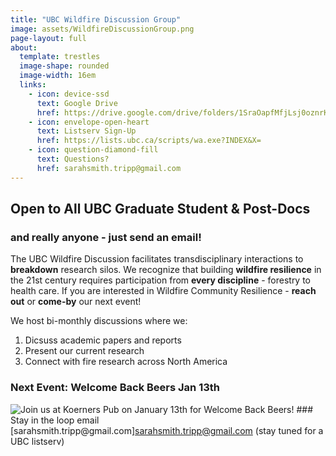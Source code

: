 ```yaml
---
title: "UBC Wildfire Discussion Group"
image: assets/WildfireDiscussionGroup.png
page-layout: full
about: 
  template: trestles
  image-shape: rounded
  image-width: 16em
  links:
    - icon: device-ssd 
      text: Google Drive
      href: https://drive.google.com/drive/folders/1SraOapfMfjLsj0oznrKKkse-rTDpz16d?usp=drive_link
    - icon: envelope-open-heart
      text: Listserv Sign-Up
      href: https://lists.ubc.ca/scripts/wa.exe?INDEX&X=
    - icon: question-diamond-fill
      text: Questions?
      href: sarahsmith.tripp@gmail.com
---
```


## Open to All UBC Graduate Student & Post-Docs

### and really anyone - just send an email! {.unlisted}

The UBC Wildfire Discussion facilitates transdisciplinary interactions to **breakdown** research silos. We recognize that building **wildfire resilience** in the 21st century requires participation from **every discipline** - forestry to health care. If you are interested in Wildfire Community Resilience - **reach out** or **come-by** our next event!  

We host bi-monthly discussions where we:

1.  Dicsuss academic papers and reports
2.  Present our current research
3.  Connect with fire research across North America

### Next Event: Welcome Back Beers Jan 13th
![Join us at Koerners Pub on January 13th for Welcome Back Beers!](images/2025WelcomeBeers.png) 
### Stay in the loop
 email [sarahsmith.tripp\@gmail.com\][sarahsmith.tripp\@gmail.com](mailto:sarahsmith.tripp@gmail.com){.email} (stay tuned for a UBC listserv)